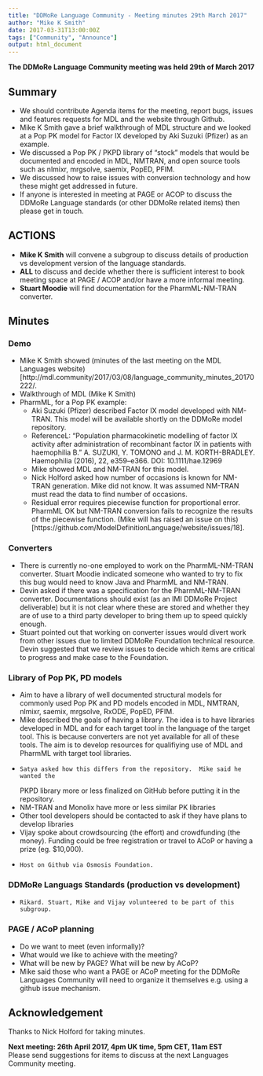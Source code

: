 ```yaml
---
title: "DDMoRe Language Community - Meeting minutes 29th March 2017"
author: "Mike K Smith"
date: 2017-03-31T13:00:00Z
tags: ["Community", "Announce"]
output: html_document
---
```


**The DDMoRe Language Community meeting was held 29th of March 2017** 
  
## Summary
  
  - We should contribute Agenda items for the meeting, report bugs, issues and
  features requests for MDL and the website through Github.
  - Mike K Smith gave a brief walkthrough of MDL structure and we looked at a 
  Pop PK model for Factor IX developed by Aki Suzuki (Pfizer) as an example.
  - We discussed a Pop PK / PKPD library of "stock" models that would be 
  documented and encoded in MDL, NMTRAN, and open source tools such as nlmixr,
  mrgsolve, saemix, PopED, PFIM.
  - We discussed how to raise issues with conversion technology and how these 
  might get addressed in future.
  - If anyone is interested in meeting at PAGE or ACOP to discuss the DDMoRe
  Language standards (or other DDMoRe related items) then please get in touch.

## ACTIONS
  
  - **Mike K Smith** will convene a subgroup to discuss details of production vs
  development version of the language standards.
  - **ALL** to discuss and decide whether there is sufficient interest to book
  meeting space at PAGE / ACOP and/or have a more informal meeting.
  - **Stuart Moodie** will find documentation for the PharmML-NM-TRAN converter.
  
## Minutes
  
### Demo 
  - Mike K Smith showed (minutes of the last meeting on the MDL Languages website)[http://mdl.community/2017/03/08/language_community_minutes_20170222/.
  - Walkthrough of MDL (Mike K Smith)
  -	PharmML, for a Pop PK example: 
    - 	Aki Suzuki (Pfizer) described Factor IX model developed with NM-TRAN. 
    This model will be available shortly on the DDMoRe model repository.
    - 	ReferenceL: "Population pharmacokinetic modelling of factor IX activity 
    after administration of recombinant factor IX in patients with haemophilia B."
    A. SUZUKI, Y. TOMONO and J. M. KORTH-BRADLEY. 
    Haemophilia (2016), 22, e359–e366. DOI: 10.1111/hae.12969
    - 	Mike showed MDL and NM-TRAN for this model. 
    - 	Nick Holford asked how number of occasions is known for NM-TRAN generation. 
    Mike did not know. It was assumed NM-TRAN must read the data to find number 
    of occasions.
    - 	Residual error requires piecewise function for proportional error. 
  PharmML OK but NM-TRAN conversion fails to recognize the results of the 
  piecewise function. 
  (Mike will has raised an issue on this)[https://github.com/ModelDefinitionLanguage/website/issues/18].

### Converters
  - There is currently no-one employed to work on the PharmML-NM-TRAN 
    converter. Stuart Moodie indicated someone who wanted to try to fix this bug
    would need to know Java and PharmML and NM-TRAN.
  - Devin asked if there was a specification for the PharmML-NM-TRAN converter.
  Documentations should exist (as an IMI DDMoRe Project deliverable) but it is 
  not clear where these are stored and whether they are of use to a third party
  developer to bring them up to speed quickly enough.
  - Stuart pointed out that working on converter issues would divert work from
    other issues due to limited DDMoRe Foundation technical resource. Devin 
    suggested that we review issues to decide which items are critical to 
    progress and make case to the Foundation.

### Library of Pop PK, PD models
  -	Aim to have a library of well documented structural models for commonly used 
  Pop PK and PD models encoded in MDL, NMTRAN, nlmixr, saemix, mrgsolve, RxODE, 
  PopED, PFIM.
  -	Mike described the goals of having a library. The idea is to have libraries 
  developed in MDL and for each target tool in the language of the target tool. 
  This is because converters are not yet available for all of these tools. 
  The aim is to develop resources for qualifiying use of MDL and PharmML with 
  target tool libraries.
  - 	Satya asked how this differs from the repository.  Mike said he wanted the 
  PKPD library more or less finalized on GitHub before putting it in the 
  repository. 
  - NM-TRAN and Monolix have more or less similar PK libraries
  - Other tool developers should be contacted to ask if they have plans to 
  develop libraries
  - Vijay spoke about crowdsourcing (the effort) and crowdfunding (the money). 
  Funding could be free registration or travel to ACoP or having a prize 
  (eg. $10,000). 
  - 	Host on Github via Osmosis Foundation.

### DDMoRe Languags Standards (production vs development)
  - 	Rikard. Stuart, Mike and Vijay volunteered to be part of this subgroup.

### PAGE / ACoP planning
  - Do we want to meet (even informally)?
  - What would we like to achieve with the meeting?
  - What will be new by PAGE? What will be new by ACoP?
  - Mike said those who want a PAGE or ACoP meeting for the DDMoRe Languages 
  Community will need to organize it themselves e.g. using a github issue 
  mechanism.

## Acknowledgement
Thanks to Nick Holford for taking minutes.

**Next meeting: 26th April 2017, 4pm UK time, 5pm CET, 11am EST **  
Please send suggestions for items to discuss at the next Languages Community
meeting.
